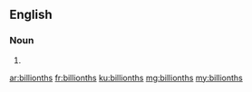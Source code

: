 ==English==

===Noun===
{{head|en|noun plural form}}

# {{plural of|billionth|lang=en}}

[[ar:billionths]]
[[fr:billionths]]
[[ku:billionths]]
[[mg:billionths]]
[[my:billionths]]